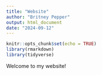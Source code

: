```yaml
---
title: "Website"
author: "Britney Pepper"
output: html_document
date: "2024-09-12"
---
```


```r
knitr::opts_chunk$set(echo = TRUE)
library(rmarkdown)
library(tidyverse)
```

Welcome to my website!

